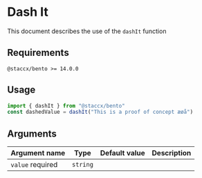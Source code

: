 
<Meta title="formatting/Dash It/README" />

# Dash It

<Subtitle>This document describes the use of the `dashIt` function</Subtitle>

## Requirements

`@staccx/bento >= 14.0.0`

## Usage

```js
import { dashIt } from "@staccx/bento"
const dashedValue = dashIt("This is a proof of concept æøå")
```

## Arguments

| Argument name                                     | Type     | Default value | Description |
| ------------------------------------------------- | -------- | ------------- | ----------- |
| `value` <Badge status="positive">required</Badge> | `string` |               |             |
